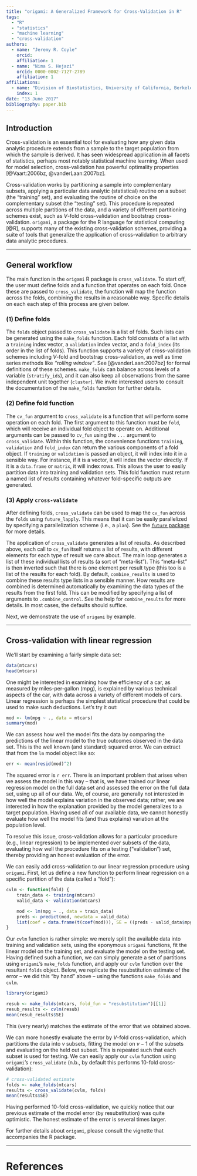 ```yaml
---
title: "origami: A Generalized Framework for Cross-Validation in R"
tags:
  - "R"
  - "statistics"
  - "machine learning"
  - "cross-validation"
authors:
  - name: "Jeremy R. Coyle"
    orcid:
    affiliation: 1
  - name: "Nima S. Hejazi"
    orcid: 0000-0002-7127-2789
    affiliation: 1
affiliations:
  - name: "Division of Biostatistics, University of California, Berkeley"
    index: 1
date: "13 June 2017"
bibliography: paper.bib
---
```


## Introduction

Cross-validation is an essential tool for evaluating how any given data analytic
procedure extends from a sample to the target population from which the sample
is derived. It has seen widespread application in all facets of statistics,
perhaps most notably statistical machine learning.  When used for model
selection, cross-validation has powerful optimality properties
[@Vaart:2006bz, @vanderLaan:2007bz].

Cross-validation works by partitioning a sample into complementary subsets,
applying a particular data analytic (statistical) routine on a subset (the
"training" set), and evaluating the routine of choice on the complementary
subset (the "testing" set). This procedure is repeated across multiple
partitions of the data, and a variety of different partitioning schemes exist,
such as $V$-fold cross-validation and bootstrap cross-validation. `origami`, a
package for the R language for statistical computing [@R], supports many of the
existing cross-validation schemes, providing a suite of tools that generalize
the application of cross-validation to arbitrary data analytic procedures.

---

## General workflow

The main function in the `origami` R package is `cross_validate`. To start off,
the user must define folds and a function that operates on each fold. Once
these are passed to `cross_validate`, the function will map the function across
the folds, combining the results in a reasonable way. Specific details on each
each step of this process are given below.

### (1) Define folds

The `folds` object passed to `cross_validate` is a list of folds. Such lists can
be generated using the `make_folds` function. Each fold consists of a list
with a `training` index vector, a `validation` index vector, and a `fold_index`
(its order in the list of folds). This function supports a variety of
cross-validation schemes including $V$-fold and bootstrap cross-validation, as
well as time series methods like _"rolling window"_. See [@vanderLaan:2007bz]
for formal definitions of these schemes. `make_folds` can balance across levels
of a variable (`stratify_ids`), and it can also keep all observations from the
same independent unit together (`cluster`). We invite interested users to
consult the documentation of the `make_folds` function for further details.

### (2) Define fold function

The `cv_fun` argument to `cross_validate` is a function that will perform some
operation on each fold. The first argument to this function must be `fold`,
which will receive an individual fold object to operate on. Additional arguments
can be passed to `cv_fun` using the `...` argument to `cross_validate`. Within
this function, the convenience functions `training`, `validation` and
`fold_index` can return the various components of a fold object. If `training`
or `validation` is passed an object, it will index into it in a sensible way.
For instance, if it is a vector, it will index the vector directly. If it is a
`data.frame` or `matrix`, it will index rows. This allows the user to easily
partition data into training and validation sets. This fold function must return
a named list of results containing whatever fold-specific outputs are generated.

### (3) Apply `cross-validate`

After defining folds, `cross_validate` can be used to map the `cv_fun` across
the `folds` using `future_lapply`. This means that it can be easily parallelized
by specifying a parallelization scheme (i.e., a `plan`). See the [`future`
package](https://github.com/HenrikBengtsson/future) for more details.

The application of `cross_validate` generates a list of results. As described
above, each call to `cv_fun` itself returns a list of results, with different
elements for each type of result we care about. The main loop generates a list
of these individual lists of results (a sort of "meta-list"). This "meta-list"
is then inverted such that there is one element per result type (this too is a
list of the results for each fold). By default, `combine_results` is used to
combine these results type lists in a sensible manner. How results are combined
is determined automatically by examining the data types of the results from the
first fold. This can be modified by specifying a list of arguments to
`.combine_control`. See the help for `combine_results` for more details. In
most cases, the defaults should suffice.

Next, we demonstrate the use of `origami` by example.

---

## Cross-validation with linear regression

We'll start by examining a fairly simple data set:
```r
data(mtcars)
head(mtcars)
```

One might be interested in examining how the efficiency of a car, as measured by
miles-per-gallon (mpg), is explained by various technical aspects of the car,
with data across a variety of different models of cars. Linear regression is
perhaps the simplest statistical procedure that could be used to make such
deductions. Let's try it out:
```r
mod <- lm(mpg ~ ., data = mtcars)
summary(mod)
```

We can assess how well the model fits the data by comparing the predictions of
the linear model to the true outcomes observed in the data set. This is the
well known (and standard) squared error. We can extract that from the `lm` model
object like so:
```r
err <- mean(resid(mod)^2)
```

The squared error is `r err`. There is an important problem that arises when we
assess the model in this way -- that is, we have trained our linear regression
model on the full data set and assessed the error on the full data set, using up
all of our data. We, of course, are generally not interested in how well the
model explains variation in the observed data; rather, we are interested in
how the explanation provided by the model generalizes to a target population.
Having used all of our available data, we cannot honestly evaluate how well the
model fits (and thus explains) variation at the population level.

To resolve this issue, cross-validation allows for a particular procedure (e.g.,
linear regression) to be implemented over subsets of the data, evaluating how
well the procedure fits on a testing ("validation") set, thereby providing an
honest evaluation of the error.

We can easily add cross-validation to our linear regression procedure using
`origami`. First, let us define a new function to perform linear regression on a
specific partition of the data (called a "fold"):
```r
cvlm <- function(fold) {
    train_data <- training(mtcars)
    valid_data <- validation(mtcars)

    mod <- lm(mpg ~ ., data = train_data)
    preds <- predict(mod, newdata = valid_data)
    list(coef = data.frame(t(coef(mod))), SE = ((preds - valid_data$mpg)^2))
}
```

Our `cvlm` function is rather simple: we merely split the available data into
training and validation sets, using the eponymous `origami` functions, fit the
linear model on the training set, and evaluate the model on the testing set.
Having defined such a function, we can simply generate a set of partitions
using `origami`'s `make_folds` function, and apply our `cvlm` function over the
resultant `folds` object. Below, we replicate the resubstitution estimate of
the error -- we did this "by hand" above -- using the functions `make_folds`
and `cvlm`.

```r
library(origami)
```

```r
resub <- make_folds(mtcars, fold_fun = "resubstitution")[[1]]
resub_results <- cvlm(resub)
mean(resub_results$SE)
```

This (very nearly) matches the estimate of the error that we obtained above.

We can more honestly evaluate the error by $V$-fold cross-validation, which
partitions the data into $v$ subsets, fitting the model on $v - 1$ of the
subsets and evaluating on the held out subset. This is repeated such that each
subset is used for testing. We can easily apply our `cvlm` function using
`origami`'s `cross_validate` (n.b., by default this performs 10-fold
cross-validation):
```r
# cross-validated estimate
folds <- make_folds(mtcars)
results <- cross_validate(cvlm, folds)
mean(results$SE)
```

Having performed 10-fold cross-validation, we quickly notice that our previous
estimate of the model error (by resubstitution) was quite optimistic. The honest
estimate of the error is several times larger.

For further details about `origami`, please consult the vignette that
accompanies the R package.

---

\newpage

# References
